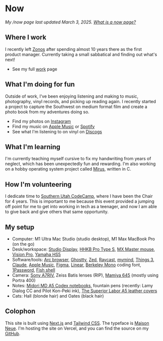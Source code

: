 
# Now

*My /now page last updated March 3, 2025. [What is a now page?](https://nownownow.com/about?ref=btlr.xyz)*

## Where I work
I recently left [Zonos](https://zonos.com) after spending almost 10 years there
as the first product manager. Currently taking a small sabbatical and finding
out what's next!

- See my full [work](/work) page

## What I'm doing for fun
Outside of work, I've been enjoying listening and making to music, photography,
vinyl records, and picking up reading again. I recently started a project to
capture the Southwest on medium format film and create a photo book from my
adventures doing so.

- Find my photos on [Instagram](https://www.instagram.com/joshbeitler)
- Find my music on [Apple Music](https://music.apple.com/us/artist/phobos/1337460836) or [Spotify](https://open.spotify.com/artist/6A0qR3YRDGa28LEdq95mnk)
- See what I'm listening to on vinyl on [Discogs](https://www.discogs.com/user/beitler)

## What I'm learning
I'm currently teaching myself cursive to fix my handwriting from years of
neglect, which has been unexpectedly fun and rewarding. I'm also working on a
hobby operating system project called [Mirus](https://github.com/joshbeitler/mirus),
written in C.

## How I'm volunteering
I dedicate time to [Southern Utah CodeCamp](https://www.southernutahcodecamp.com/),
where I have been the Chair for 4 years. This is important to me because this
event provided a jumping off point for me to get into working in tech as a
<ImageTooltip imageUrl="/embarassing.jpeg" imageWidth={300} imageHeight={185}>teenager</ImageTooltip>,
and now I am able to give back and give others that same opportunity.

## My setup

- Computer: M1 Ultra Mac Studio (studio desktop), M1 Max MacBook Pro (on the go)
- Desk/workspace: [Studio Display](https://www.apple.com/studio-display/), [HHKB Pro Type S](https://hhkeyboard.us/hhkb/pro-hybrid-type-s), [MX Master mouse](https://www.logitech.com/en-us/mx/master-series.html), [Vision Pro](https://www.apple.com/apple-vision-pro/), [Yamaha HS5](https://shop.usa.yamaha.com/en/p/pro-audio/studio-monitors/hs5-5-powered-studio-monitor)
- Software/tools: [Arc browser](https://arc.net/), [Ghostty](https://ghostty.org/), [Zed](https://zed.dev/), [Raycast](https://raycast.com/), [mymind](https://mymind.com/), [Things 3](https://culturedcode.com/things/), [Claude](https://claude.ai/), [Apple Music](https://music.apple.com/profile/btlr), [Figma](https://figma.com/), [Linear](https://linear.app/), [Berkeley Mono](https://usgraphics.com/products/berkeley-mono) coding font, [1Password](https://1password.com/), [Fish shell](https://fishshell.com/)
- Camera: [Sony A7RIV](https://www.bhphotovideo.com/c/product/1645238-REG/sony_ilce7rm4a_b_alpha_a7r_iv_mirrorless.html), Zeiss Batis lenses (RIP), [Mamiya 645](https://mrleica.com/mamiya-645-super/) (mostly using Portra 400)
- Notes: [Midori MD A5 Codex notebooks](https://www.baum-kuchen.net/products/md-journal-codex), fountain pens (recently: Lamy Dialog CC and Pilot Kon-Peki ink), [The Superior Labor A5 leather covers](https://www.baum-kuchen.net/collections/superior-labor/products/tsl-original-leather-notebook-cover)
- Cats: <ImageTooltip imageUrl="/halls.jpeg" imageWidth={300} imageHeight={185}>Hall</ImageTooltip> (blonde hair) and <ImageTooltip imageUrl="/oates.jpeg" imageWidth={300} imageHeight={185}>Oates</ImageTooltip> (black hair)

## Colophon

This site is built using [Next.js](https://nextjs.org/) and [Tailwind CSS](https://tailwindcss.com/). The typeface is [Maison Neue](https://www.myfonts.com/collections/maison-neue-font-milieu-grotesque). I'm hosting the site on Vercel, and you can find the source on my [GitHub](https://github.com/joshbeitler/btlr.xyz).
